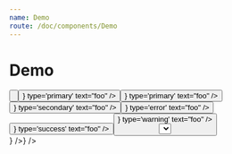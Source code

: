 ```yaml
---
name: Demo
route: /doc/components/Demo
---
```





# Demo


<Playground>
  <ThemeProvider>
    <div style={{ padding: '16px', height: '800Px' }}>
      <Button text="foo" />
      <br />
      <Button  icon={<Options />} type='primary' text="foo" />
      <br />
      <Button  icon={<Options />} type='primary' text="foo" />
      <br />
      <Button  icon={<Options />} type='secondary' text="foo" />
      <br />
      <Button  icon={<Options />} type='error' text="foo" />
      <Button  icon={<Options />} type='success' text="foo" />
      <Button  icon={<Options />} type='warning' text="foo" />
      <br />
      <div style={{ padding: '16px' }}>
        <Select
          style={{ width: '300px' }}
          onChange={(event, value) => console.log({ selectedValue: value })}
        >
          <Flex key="none" value={null}>None</Flex>
          <Flex value={'Ava'}>
            <AvatarWithName src={'https://randomuser.me/api/portraits/women/82.jpg'} name={'Ava'} />
          </Flex>
          <Flex value={'Regina'}>
            <AvatarWithName src={'https://randomuser.me/api/portraits/women/37.jpg'} name={'Regina'} />
          </Flex>
        </Select>
      </div>
    </div>
  </ThemeProvider>
</Playground>




<Playground>
  <ThemeProvider>
     <div style={{ padding: '16px' }}>
      <ButtonMenuMultiLevel
          style={{ alignItems: 'stretch', display: 'flex' }}
          anchor={'left'}
          buttonWrapperStyle={{
            position: 'inherit',
            // fuck: 'eslint',
            height: '100%',
            alignItems: 'stretch',
            display: 'flex',
          }}
          BoxWrapperUIStyle={{
            width: 'auto',
            zIndex: 1,
          }}
          menuDescriptor={[{
            label: 'foo',
            children: [{ label: 'bar' }],
          }]}
          button={<UnstyledButton style={{ width: '32px', height: '100%', display: 'flex', alignItems: 'stretch' }} icon={<Options />} />}
        />
      </div>
  </ThemeProvider>
</Playground>

